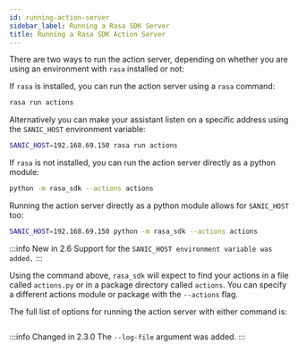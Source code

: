 ```yaml
---
id: running-action-server
sidebar_label: Running a Rasa SDK Server
title: Running a Rasa SDK Action Server
---
```


There are two ways to run the action server, depending on whether you 
are using an environment with 
`rasa` installed or not:

If `rasa` is installed, you can run the action server using a `rasa` command:

```bash
rasa run actions
```

Alternatively you can make your assistant listen on a specific address using the `SANIC_HOST` environment
variable:

```bash
SANIC_HOST=192.168.69.150 rasa run actions
```

If `rasa` is not installed, you can run the action server directly as a python module:

```bash
python -m rasa_sdk --actions actions
```

Running the action server directly as a python module allows for `SANIC_HOST` too:

```bash
SANIC_HOST=192.168.69.150 python -m rasa_sdk --actions actions
```

:::info New in 2.6
Support for the `SANIC_HOST environment variable was added.`
:::

Using the command above, `rasa_sdk` will expect to find your actions 
in a file called `actions.py`
or in a package directory called `actions`. 
You can specify a different actions module or package with the 
`--actions` flag.

The full list of options for running the action server with either command is:

```text [python -m rasa_sdk --help]
```

:::info Changed in 2.3.0
The `--log-file` argument was added.
:::
